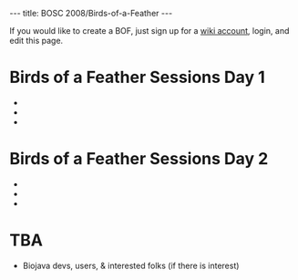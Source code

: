 ---
title: BOSC 2008/Birds-of-a-Feather
---

If you would like to create a BOF, just sign up for a [[Special:Userlogin| wiki account]], login, and edit this page. 

=Birds of a Feather Sessions Day 1=
*
*
*

=Birds of a Feather Sessions Day 2=
*
*
*


=TBA=

* Biojava devs, users, & interested folks  (if there is interest)